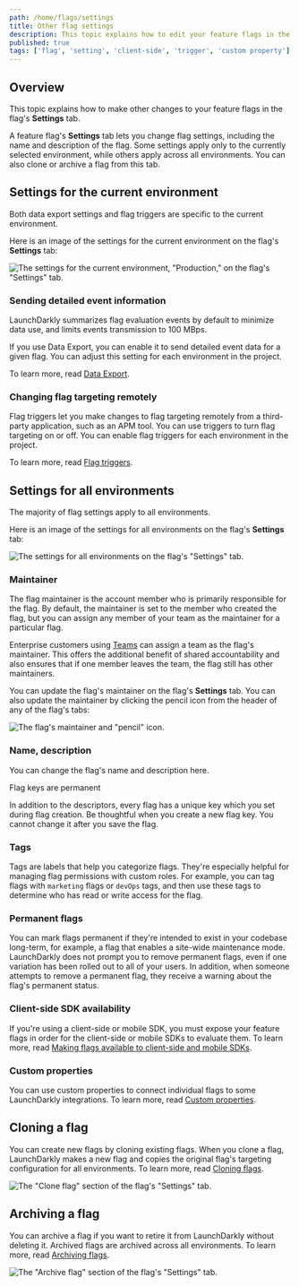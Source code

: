 ```yaml
---
path: /home/flags/settings
title: Other flag settings
description: This topic explains how to edit your feature flags in the flag's Settings tab. A feature flag's Settings tab lets you change flag settings, including the name and description of the flag.
published: true
tags: ['flag', 'setting', 'client-side', 'trigger', 'custom property']
---
```


## Overview

This topic explains how to make other changes to your feature flags in the flag's **Settings** tab.

A feature flag's **Settings** tab lets you change flag settings, including the name and description of the flag. Some settings apply only to the currently selected environment, while others apply across all environments. You can also clone or archive a flag from this tab.

## Settings for the current environment

Both data export settings and flag triggers are specific to the current environment.

Here is an image of the settings for the current environment on the flag's **Settings** tab:

![The settings for the current environment, "Production," on the flag's "Settings" tab.](flag-settings-current-environment.png)

### Sending detailed event information

LaunchDarkly summarizes flag evaluation events by default to minimize data use, and limits events transmission to 100 MBps.

If you use Data Export, you can enable it to send detailed event data for a given flag. You can adjust this setting for each environment in the project.

To learn more, read [Data Export](/home/data-export).

### Changing flag targeting remotely

Flag triggers let you make changes to flag targeting remotely from a third-party application, such as an APM tool. You can use triggers to turn flag targeting on or off. You can enable flag triggers for each environment in the project.

To learn more, read [Flag triggers](/home/feature-workflows/triggers).

## Settings for all environments

The majority of flag settings apply to all environments.

Here is an image of the settings for all environments on the flag's **Settings** tab:

![The settings for all environments on the flag's "Settings" tab.](flag-settings-all-environments.png)

### Maintainer

The flag maintainer is the account member who is primarily responsible for the flag. By default, the maintainer is set to the member who created the flag, but you can assign any member of your team as the maintainer for a particular flag.

Enterprise customers using [Teams](/home/teams) can assign a team as the flag's maintainer. This offers the additional benefit of shared accountability and also ensures that if one member leaves the team, the flag still has other maintainers.

You can update the flag's maintainer on the flag's **Settings** tab. You can also update the maintainer by clicking the pencil icon from the header of any of the flag's tabs:

![The flag's maintainer and "pencil" icon.](edit-flag-maintainer.png)

### Name, description

You can change the flag's name and description here.

<Callout intent="info">
  <CalloutTitle>Flag keys are permanent</CalloutTitle>
  <CalloutDescription>

In addition to the descriptors, every flag has a unique key which you set during flag creation. Be thoughtful when you create a new flag key. You cannot change it after you save the flag.

  </CalloutDescription>
</Callout>

### Tags

Tags are labels that help you categorize flags. They're especially helpful for managing flag permissions with custom roles. For example, you can tag flags with `marketing` flags or `devOps` tags, and then use these tags to determine who has read or write access for the flag.

### Permanent flags

You can mark flags permanent if they're intended to exist in your codebase long-term, for example, a flag that enables a site-wide maintenance mode. LaunchDarkly does not prompt you to remove permanent flags, even if one variation has been rolled out to all of your users. In addition, when someone attempts to remove a permanent flag, they receive a warning about the flag's permanent status.

### Client-side SDK availability

If you're using a client-side or mobile SDK, you must expose your feature flags in order for the client-side or mobile SDKs to evaluate them. To learn more, read [Making flags available to client-side and mobile SDKs](/home/getting-started/feature-flags#making-flags-available-to-client-side-and-mobile-sdks).

### Custom properties

You can use custom properties to connect individual flags to some LaunchDarkly integrations. To learn more, read [Custom properties](/home/connecting/custom-properties/).

## Cloning a flag

You can create new flags by cloning existing flags. When you clone a flag, LaunchDarkly makes a new flag and copies the original flag's targeting configuration for all environments. To learn more, read [Cloning flags](/home/getting-started/feature-flags#cloning-flags).

![The "Clone flag" section of the flag's "Settings" tab.](flag-settings-clone.png)

## Archiving a flag

You can archive a flag if you want to retire it from LaunchDarkly without deleting it. Archived flags are archived across all environments. To learn more, read [Archiving flags](/home/code/flag-archive#archiving-flags).

![The "Archive flag" section of the flag's "Settings" tab.](flag-settings-archive.png)
